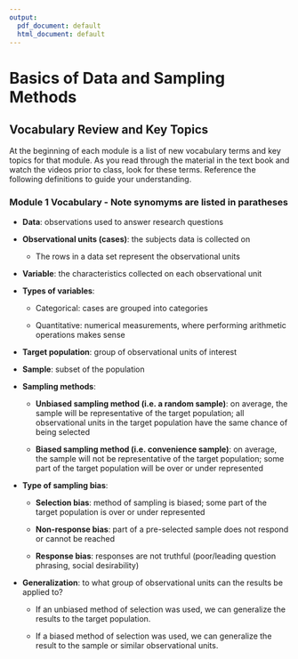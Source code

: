 ```yaml
---
output:
  pdf_document: default
  html_document: default
---
```

# Basics of Data and Sampling Methods

## Vocabulary Review and Key Topics 

At the beginning of each module is a list of new vocabulary terms and key topics for that module.  As you read through the material in the text book and watch the videos prior to class, look for these terms.  Reference the following definitions to guide your understanding.

### Module 1 Vocabulary - Note synomyms are listed in paratheses

* **Data**: observations used to answer research questions

* **Observational units (cases)**: the subjects data is collected on

    * The rows in a data set represent the observational units

* **Variable**: the characteristics collected on each observational unit

* **Types of variables**:

    * Categorical: cases are grouped into categories


    * Quantitative: numerical measurements, where performing arithmetic operations makes sense

* **Target population**: group of observational units of interest

* **Sample**: subset of the population

* **Sampling methods**:

    * **Unbiased sampling method (i.e. a random sample)**: on average, the sample will be representative of the target population; all observational units in the target population have the same chance of being selected

    * **Biased sampling method (i.e. convenience sample)**: on average, the sample will not be representative of the target population; some part of the target population will be over or under represented

* **Type of sampling bias**:

    * **Selection bias**: method of sampling is biased; some part of the target population is over or under represented

    * **Non-response bias**: part of a pre-selected sample does not respond or cannot be reached

    * **Response bias**: responses are not truthful (poor/leading question phrasing, social desirability)

* **Generalization**: to what group of observational units can the results be applied to?  

    * If an unbiased method of selection was used, we can generalize the results to the target population.

    * If a biased method of selection was used, we can generalize the result to the sample or similar observational units. 

\newpage